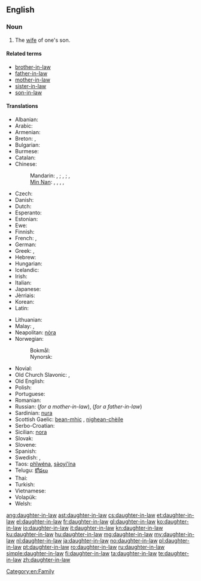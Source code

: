 ==English==

===Noun===
{{en-noun|sg=[[daughter]]-[[in-law]]|pl=daughters-in-law}}

# The [[wife]] of one's son.

====Related terms====
* [[brother-in-law]]
* [[father-in-law]]
* [[mother-in-law]]
* [[sister-in-law]]
* [[son-in-law]]

====Translations====
{{trans-top|wife of someone's son}}
* Albanian: {{t-|sq|nuse|f|xs=Albanian}}
* Arabic: {{t|ar|زوجة الابن|f|tr=záwjat al-ibn|sc=Arab}}
* Armenian: {{t-|hy|հարս|tr=hars}}
* Breton: {{t+|br|merc'h-kaer|f}}, {{t+|br|merc'heg|f}}
* Bulgarian: {{t+|bg|снаха|f}}
* Burmese: {{t|my|ချွေးမ|sc=Mymr}}
* Catalan: {{t-|ca|nora|f}}
* Chinese:
*: Mandarin: {{t|cmn|媳婦|sc=Hani}}, {{t|cmn|媳妇|tr=[[xífù]]|sc=Hani}}; {{t|cmn|兒媳|sc=Hani}}, {{t|cmn|儿媳|tr=[[érxí]]|sc=Hani}}; {{t|cmn|兒媳婦|sc=Hani}}, {{t|cmn|儿媳妇|tr=[[érxífù]]|sc=Hani}}
*: [[Min Nan]]: {{tø|nan|新婦|tr=sim-pū|sc=Hans}}, {{tø|nan|妗仔	|tr=kīm-á|sc=Hans}}, {{tø|nan|新人|tr=sin-lâng|sc=Hans}}, {{tø|nan|新娘|tr=sin-niû|sc=Hans}}, {{tø|nan|孫嫂	|tr=sun-só|sc=Hans}}
* Czech: {{t+|cs|snacha|f}}
* Danish: {{t|da|svigerdatter|c}}
* Dutch: {{t+|nl|schoondochter|f}}
* Esperanto: {{t-|eo|bofilino|xs=Esperanto}}
* Estonian: {{t-|et|minia}}
* Ewe: {{tø|ee|lɔ̃xoyɔvi|xs=Ewe}}
* Finnish: {{t+|fi|miniä}}
* French: {{t+|fr|bru|f}}, {{t+|fr|belle-fille|f}}
* German: {{t+|de|Schwiegertochter|f}}
* Greek: {{t+|el|νύφη|f|tr=nýphī}}, {{t+|el|κόρη|f|tr=kórī}}
* Hebrew: {{t|he|כלה|f|alt=כַּלָּה|tr=kala}}
* Hungarian: {{t+|hu|meny}}
* Icelandic: {{t+|is|tengdadóttir|f}}
* Irish: {{t+|ga|iníon-i-ndlí|f}}
* Italian: {{t+|it|nuora|f}}
* Japanese: {{t+|ja|嫁|tr=よめ, yome}}
* Jèrriais: {{tø|roa-jer|belle-fil'ye|f}}
* Korean: {{t+|ko|며느리|tr=myeoneuri|sc=Hang}}
* Latin: {{t-|la|nurus|f}}
{{trans-mid}}
* Lithuanian: {{t+|lt|marti|xs=Lithuanian}}
* Malay: {{t|ms|menantu perempuan}}, {{t|ms|menantu}}
* Neapolitan: [[nòra]] {{f}}
* Norwegian:
*: Bokmål: {{t|nb|svigerdatter|m|f}}
*: Nynorsk: {{t|nn|svigerdotter|f}}
* Novial: {{tø|nov|bofilia}}
* Old Church Slavonic: {{tø|cu|снъха|tr=snŭxa|sc=Cyrs|xs=Old Church Slavonic}},  {{tø|cu|нєвѣста|f|tr=nevěsta|sc=Cyrs}}
* Old English: {{t-|ang|snoru|f|xs=Old English}}
* Polish: {{t+|pl|synowa|f}}
* Portuguese: {{t+|pt|nora|f}}
* Romanian: {{t+|ro|noră|f}}
* Russian: {{t+|ru|невестка|f|tr=nevéstka}} (''for a mother-in-law''), {{t+|ru|сноха|f|tr=snoxá}} (''for a father-in-law'')
* Sardinian: [[nura]] {{f}}
* Scottish Gaelic: [[bean-mhic]] {{f}}, [[nighean-chèile]] {{f}}
* Serbo-Croatian: {{t|sh|snaha|f|xs=Serbo-Croatian}}
* Sicilian: [[nora]] {{f}}
* Slovak: {{t-|sk|nevesta|f}}
* Slovene: {{t+|sl|snaha|f}}
* Spanish: {{t+|es|nuera|f}}
* Swedish: {{t+|sv|svärdotter|c}}, {{t+|sv|sonhustru|c}}
* Taos: [[phȉwéna]], [[sə̀oyi’ína]]
* Telugu: [[కోడలు]]
* Thai: {{t|th|ลูกสะไภ้|tr=loog-sa-pai|sc=Thai}}
* Turkish: {{t+|tr|gelin}}
* Vietnamese: {{t|vi|con dâu}}
* Volapük: {{t|vo|lüdaut}}
* Welsh: {{t+|cy|merch-yng-nghyfraith|f}}
{{trans-bottom}}

[[Category:en:Family]]

[[ang:daughter-in-law]]
[[ast:daughter-in-law]]
[[cs:daughter-in-law]]
[[et:daughter-in-law]]
[[el:daughter-in-law]]
[[fr:daughter-in-law]]
[[gl:daughter-in-law]]
[[ko:daughter-in-law]]
[[io:daughter-in-law]]
[[it:daughter-in-law]]
[[kn:daughter-in-law]]
[[ku:daughter-in-law]]
[[hu:daughter-in-law]]
[[mg:daughter-in-law]]
[[my:daughter-in-law]]
[[nl:daughter-in-law]]
[[ja:daughter-in-law]]
[[no:daughter-in-law]]
[[pl:daughter-in-law]]
[[pt:daughter-in-law]]
[[ro:daughter-in-law]]
[[ru:daughter-in-law]]
[[simple:daughter-in-law]]
[[fi:daughter-in-law]]
[[ta:daughter-in-law]]
[[te:daughter-in-law]]
[[zh:daughter-in-law]]